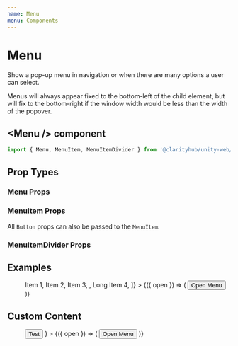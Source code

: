 ```yaml
---
name: Menu
menu: Components
---
```



# Menu

Show a pop-up menu in navigation or when there are many options
a user can select.

Menus will always appear fixed to the bottom-left of the child
element, but will fix to the bottom-right if the window width
would be less than the width of the popover.

## \<Menu /\> component

```js
import { Menu, MenuItem, MenuItemDivider } from '@clarityhub/unity-web/lib/components/Menu';
```

## Prop Types

### Menu Props

<PropsTable of={Menu} />

### MenuItem Props

All `Button` props can also be passed to the `MenuItem`.

<PropsTable of={MenuItem} />

### MenuItemDivider Props

<PropsTable of={MenuItemDivider} />

## Examples

<Playground>
    <Menu
        inline
        items={[
            <MenuItem>Item 1</MenuItem>,
            <MenuItem>Item 2</MenuItem>,
            <MenuItem>Item 3</MenuItem>,
            <MenuItemDivider />,
            <MenuItem>Long Item 4</MenuItem>,
        ]}
    >
        {({ open }) => (
            <Button onClick={open}>Open Menu</Button>
        )}
    </Menu>
</Playground>

## Custom Content

<Playground>
    <Menu
        inline
        content={
            <div>
                <Button>Test</Button>
            </div>
        }
    >
        {({ open }) => (
            <Button onClick={open}>Open Menu</Button>
        )}
    </Menu>
</Playground>
